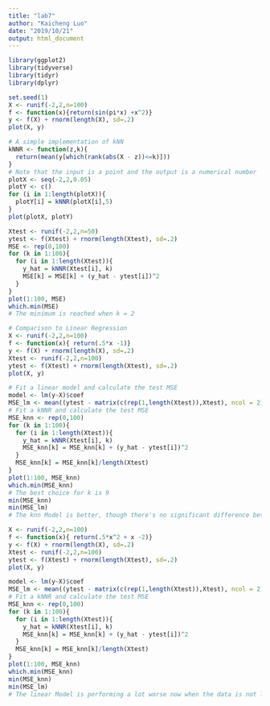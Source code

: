 ```yaml
---
title: "lab7"
author: "Kaicheng Luo"
date: "2019/10/21"
output: html_document
---
```


```r
library(ggplot2)
library(tidyverse)
library(tidyr)
library(dplyr)
```

```r
set.seed(1)
X <- runif(-2,2,n=100)
f <- function(x){return(sin(pi*x) +x^2)}
y <- f(X) + rnorm(length(X), sd=.2)
plot(X, y)
```

```r
# A simple implementation of kNN
kNNR <- function(z,k){
  return(mean(y[which(rank(abs(X - z))<=k)]))
}
# Note that the input is a point and the output is a numerical number
plotX <- seq(-2,2,0.05)
plotY <- c()
for (i in 1:length(plotX)){
  plotY[i] = kNNR(plotX[i],5)
}
plot(plotX, plotY)
```

```r
Xtest <- runif(-2,2,n=50)
ytest <- f(Xtest) + rnorm(length(Xtest), sd=.2)
MSE <- rep(0,100)
for (k in 1:100){
  for (i in 1:length(Xtest)){
    y_hat = kNNR(Xtest[i], k)
    MSE[k] = MSE[k] + (y_hat - ytest[i])^2
  }
}
plot(1:100, MSE)
which.min(MSE)
# The minimum is reached when k = 2
```

```r
# Comparison to Linear Regression
X <- runif(-2,2,n=100)
f <- function(x){ return(.5*x -1)} 
y <- f(X) + rnorm(length(X), sd=.2)
Xtest <- runif(-2,2,n=100)
ytest <- f(Xtest) + rnorm(length(Xtest), sd=.2)
plot(X, y)
```

```r
# Fit a linear model and calculate the test MSE
model <- lm(y~X)$coef
MSE_lm <- mean((ytest - matrix(c(rep(1,length(Xtest)),Xtest), ncol = 2) %*% model)^2)
# Fit a kNNR and calculate the test MSE
MSE_knn <- rep(0,100)
for (k in 1:100){
  for (i in 1:length(Xtest)){
    y_hat = kNNR(Xtest[i], k)
    MSE_knn[k] = MSE_knn[k] + (y_hat - ytest[i])^2
  }
  MSE_knn[k] = MSE_knn[k]/length(Xtest)
}
plot(1:100, MSE_knn)
which.min(MSE_knn)
# The best choice for k is 9
min(MSE_knn)
min(MSE_lm)
# The knn Model is better, though there's no significant difference between the two.
```

```r
X <- runif(-2,2,n=100)
f <- function(x){ return(.5*x^2 + x -2)}
y <- f(X) + rnorm(length(X), sd=.2)
Xtest <- runif(-2,2,n=100)
ytest <- f(Xtest) + rnorm(length(Xtest), sd=.2)
plot(X, y)
```

```r
model <- lm(y~X)$coef
MSE_lm <- mean((ytest - matrix(c(rep(1,length(Xtest)),Xtest), ncol = 2) %*% model)^2)
# Fit a kNNR and calculate the test MSE
MSE_knn <- rep(0,100)
for (k in 1:100){
  for (i in 1:length(Xtest)){
    y_hat = kNNR(Xtest[i], k)
    MSE_knn[k] = MSE_knn[k] + (y_hat - ytest[i])^2
  }
  MSE_knn[k] = MSE_knn[k]/length(Xtest)
}
plot(1:100, MSE_knn)
which.min(MSE_knn)
min(MSE_knn)
min(MSE_lm)
# The linear Model is performing a lot worse now when the data is not linearly generated
```

